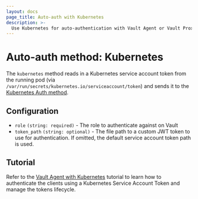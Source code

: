```yaml
---
layout: docs
page_title: Auto-auth with Kubernetes
description: >-
  Use Kubernetes for auto-authentication with Vault Agent or Vault Proxy
---
```


# Auto-auth method: Kubernetes

The `kubernetes` method reads in a Kubernetes service account token from the
running pod (via `/var/run/secrets/kubernetes.io/serviceaccount/token`) and
sends it to the [Kubernetes Auth
method](/vault/docs/auth/kubernetes/).

## Configuration

- `role` `(string: required)` - The role to authenticate against on Vault
- `token_path` `(string: optional)` - The file path to a custom JWT token to use
  for authentication. If omitted, the default service account token path is used.

## Tutorial

Refer to the [Vault Agent with
Kubernetes](/vault/tutorials/kubernetes/agent-kubernetes)
tutorial to learn how to authenticate the clients using a Kubernetes Service Account Token and manage the tokens lifecycle.
